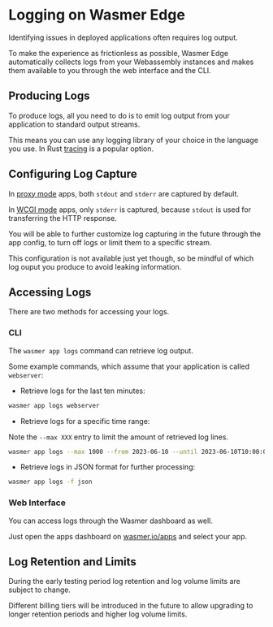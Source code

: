 
# Logging on Wasmer Edge

Identifying issues in deployed applications often requires log output.

To make the experience as frictionless as possible, Wasmer Edge automatically
collects logs from your Webassembly instances and makes them available to you
through the web interface and the CLI.

## Producing Logs

To produce logs, all you need to do is to emit log output from your application
to standard output streams.

This means you can use any logging library of your choice in the language you use.
In Rust [tracing](https://github.com/tokio-rs/tracing) is a popular option.

## Configuring Log Capture

In [proxy mode](/edge/learn/deployment-modes#proxy) apps, both `stdout` and
`stderr` are captured by default.

In [WCGI mode](/edge/learn/deployment-modes#wcgi) apps, only `stderr` is captured,
because `stdout` is used for transferring the HTTP response.

You will be able to further customize log capturing in the future through the
app config, to turn off logs or limit them to a specific stream.

This configuration is not available just yet though, so be mindful of which log
ouput you produce to avoid leaking information.

## Accessing Logs

There are two methods for accessing your logs.

### CLI

The `wasmer app logs` command can retrieve log output.

Some example commands, which assume that your application is called `webserver`:

- Retrieve logs for the last ten minutes:

```bash
wasmer app logs webserver
```

- Retrieve logs for a specific time range:

Note the `--max XXX` entry to limit the amount of retrieved log lines.

```bash
wasmer app logs --max 1000 --from 2023-06-10 --until 2023-06-10T10:00:00
```

- Retrieve logs in JSON format for further processing:

```bash
wasmer app logs -f json
```

### Web Interface

You can access logs through the Wasmer dashboard as well.

Just open the apps dashboard on [wasmer.io/apps](https://wasmer.io/apps) and
select your app.


<ImageLoader alt="app logs in the Wasmer Dashboard" img={loggingWebUIImg} />

## Log Retention and Limits

During the early testing period log retention and log volume limits are subject
to change.

Different billing tiers will be introduced in the future to allow upgrading to
longer retention periods and higher log volume limits.
